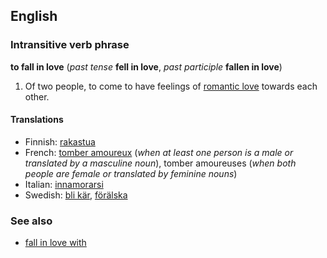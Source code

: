 ==English==
===Intransitive verb phrase===
'''to fall in love''' (''past tense'' '''fell in love''', ''past participle'' '''fallen in love''')

#Of two people, to come to have feelings of [[romantic love]] towards each other.

====Translations====
*Finnish: [[rakastua]]
*French: [[tomber amoureux]] (''when at least one person is a male or translated by a masculine noun''), tomber amoureuses (''when both people are female or translated by feminine nouns'')
*Italian: [[innamorarsi]]
*Swedish: [[bli kär]], [[förälska]]

===See also===
*[[fall in love with]]